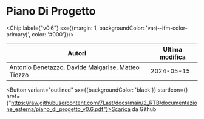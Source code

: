 

# Piano Di Progetto

<Chip label={"v0.6"} sx={{margin: 1, backgroundColor: 'var(--ifm-color-primary)', color: '#000'}}/>



|                      Autori                      |Ultima modifica|
|--------------------------------------------------|---------------|
|Antonio Benetazzo, Davide Malgarise, Matteo Tiozzo|   2024-05-15  |

<Button variant="outlined" sx={{backgroundColor: 'black'}} startIcon={<GithubIcon />} href={"https://raw.githubusercontent.com/7Last/docs/main/2_RTB/documentazione_esterna/piano_di_progetto_v0.6.pdf"}>Scarica da Github</Button>